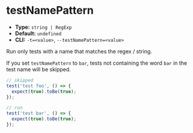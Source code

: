 # testNamePattern

- **Type:** `string | RegExp`
- **Default:** `undefined`
- **CLI:** `-t=<value>`, `--testNamePattern=<value>`

Run only tests with a name that matches the regex / string.

If you set `testNamePattern` to `bar`, tests not containing the word `bar` in the test name will be skipped.

```ts
// skipped
test('test foo', () => {
  expect(true).toBe(true);
});

// run
test('test bar', () => {
  expect(true).toBe(true);
});
```
